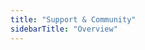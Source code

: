 ---
title: "Support & Community"
sidebarTitle: "Overview"
---


<Columns cols={2}>
  <Card
    title="Glossary"
    href="/hedera/support-and-community/glossary"
  />

  <Card
    title="Contributing to Hedera documentation"
    href="/hedera/support-and-community/contributing-guide"
  />

  <Card
    title="Discord"
    href="https://hedera.com/discord"
  />

  <Card
    title="GitHub"
    href="https://github.com/hashgraph"
  />

  <Card
    title="Stack Overflow"
    href="https://stackoverflow.com/questions/tagged/hedera-hashgraph"
  />

  <Card
    title="Hedera Blog"
    href="https://hedera.com/blog/tagged/technical"
  />

  <Card
    title="Bug Bounty"
    href="https://hedera.com/bounty"
  />

  <Card
    title="Hedera Help"
    href="https://help.hedera.com/hc/en-us"
  />

  <Card
    title="Documentation Survey"
    href="https://forms.gle/x2bkUbLMqBfyndqH7"
  />

  <Card
    title="Meetups"
    href="/hedera/support-and-community/meetups"
  />

  <Card
    title="Brand Guidelines"
    href="/hedera/support-and-community/brand-guidelines"
  />

  <Card
    title="Status Page"
    href="https://status.hedera.com"
  />
</Columns>
